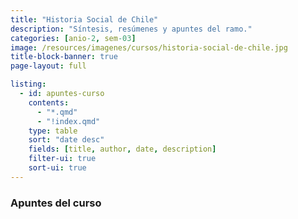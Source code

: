 ```yaml
---
title: "Historia Social de Chile"
description: "Síntesis, resúmenes y apuntes del ramo."
categories: [anio-2, sem-03]
image: /resources/imagenes/cursos/historia-social-de-chile.jpg
title-block-banner: true
page-layout: full

listing:
  - id: apuntes-curso
    contents:
      - "*.qmd"
      - "!index.qmd"
    type: table
    sort: "date desc"
    fields: [title, author, date, description]
    filter-ui: true
    sort-ui: true
---
```


### Apuntes del curso
::: {#apuntes-curso}
:::
